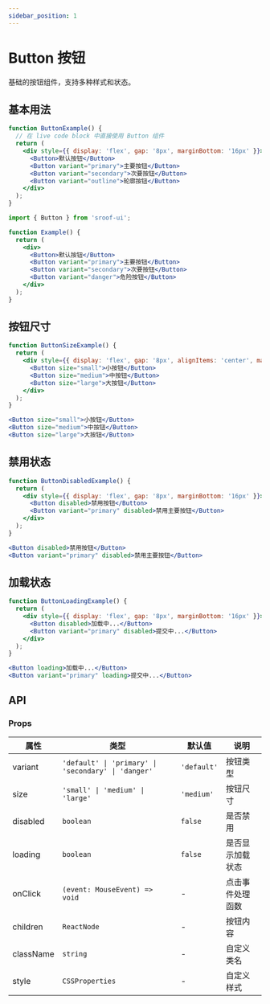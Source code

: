 ```yaml
---
sidebar_position: 1
---
```


# Button 按钮

基础的按钮组件，支持多种样式和状态。

## 基本用法

```jsx live
function ButtonExample() {
  // 在 live code block 中直接使用 Button 组件
  return (
    <div style={{ display: 'flex', gap: '8px', marginBottom: '16px' }}>
      <Button>默认按钮</Button>
      <Button variant="primary">主要按钮</Button>
      <Button variant="secondary">次要按钮</Button>
      <Button variant="outline">轮廓按钮</Button>
    </div>
  );
}
```

```jsx
import { Button } from 'sroof-ui';

function Example() {
  return (
    <div>
      <Button>默认按钮</Button>
      <Button variant="primary">主要按钮</Button>
      <Button variant="secondary">次要按钮</Button>
      <Button variant="danger">危险按钮</Button>
    </div>
  );
}
```

## 按钮尺寸

```jsx live
function ButtonSizeExample() {
  return (
    <div style={{ display: 'flex', gap: '8px', alignItems: 'center', marginBottom: '16px' }}>
      <Button size="small">小按钮</Button>
      <Button size="medium">中按钮</Button>
      <Button size="large">大按钮</Button>
    </div>
  );
}
```

```jsx
<Button size="small">小按钮</Button>
<Button size="medium">中按钮</Button>
<Button size="large">大按钮</Button>
```

## 禁用状态

```jsx live
function ButtonDisabledExample() {
  return (
    <div style={{ display: 'flex', gap: '8px', marginBottom: '16px' }}>
      <Button disabled>禁用按钮</Button>
      <Button variant="primary" disabled>禁用主要按钮</Button>
    </div>
  );
}
```

```jsx
<Button disabled>禁用按钮</Button>
<Button variant="primary" disabled>禁用主要按钮</Button>
```

## 加载状态

```jsx live
function ButtonLoadingExample() {
  return (
    <div style={{ display: 'flex', gap: '8px', marginBottom: '16px' }}>
      <Button disabled>加载中...</Button>
      <Button variant="primary" disabled>提交中...</Button>
    </div>
  );
}
```

```jsx
<Button loading>加载中...</Button>
<Button variant="primary" loading>提交中...</Button>
```

## API

### Props

| 属性 | 类型 | 默认值 | 说明 |
| --- | --- | --- | --- |
| variant | `'default' \| 'primary' \| 'secondary' \| 'danger'` | `'default'` | 按钮类型 |
| size | `'small' \| 'medium' \| 'large'` | `'medium'` | 按钮尺寸 |
| disabled | `boolean` | `false` | 是否禁用 |
| loading | `boolean` | `false` | 是否显示加载状态 |
| onClick | `(event: MouseEvent) => void` | - | 点击事件处理函数 |
| children | `ReactNode` | - | 按钮内容 |
| className | `string` | - | 自定义类名 |
| style | `CSSProperties` | - | 自定义样式 |